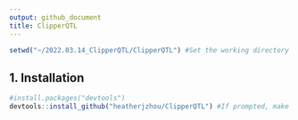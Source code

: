 ```yaml
---
output: github_document
title: ClipperQTL
---
```



```r
setwd("~/2022.03.14_ClipperQTL/ClipperQTL") #Set the working directory as the directory that this README.Rmd file is in.
```




## 1. Installation

```r
#install.packages("devtools")
devtools::install_github("heatherjzhou/ClipperQTL") #If prompted, make sure to update RcppArmadillo. Otherwise the installation of ClipperQTL will fail.
```



